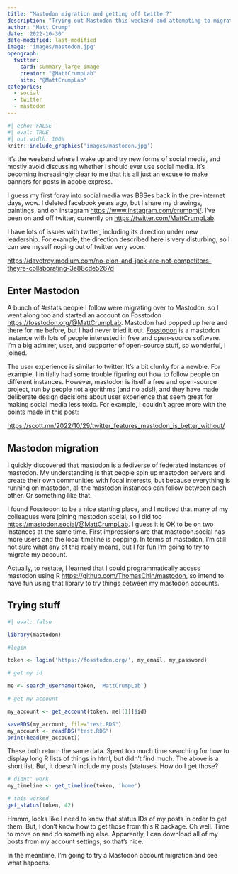 ```yaml
---
title: "Mastodon migration and getting off twitter?"
description: "Trying out Mastodon this weekend and attempting to migrate between instances using an R package."
author: "Matt Crump"
date: '2022-10-30'
date-modified: last-modified
image: 'images/mastodon.jpg'
opengraph:
  twitter:
    card: summary_large_image
    creator: "@MattCrumpLab"
    site: "@MattCrumpLab"
categories:
  - social
  - twitter
  - mastodon
---
```


```r
#| echo: FALSE
#| eval: TRUE
#| out.width: 100%
knitr::include_graphics('images/mastodon.jpg')
```

It's the weekend where I wake up and try new forms of social media, and mostly avoid discussing whether I should ever use social media. It's becoming increasingly clear to me that it's all just an excuse to make banners for posts in adobe express.

I guess my first foray into social media was BBSes back in the pre-internet days, wow. I deleted facebook years ago, but I share my drawings, paintings, and on instagram <https://www.instagram.com/crumpmj/>. I've been on and off twitter, currently on <https://twitter.com/MattCrumpLab>.

I have lots of issues with twitter, including its direction under new leadership. For example, the direction described here is very disturbing, so I can see myself noping out of twitter very soon.

<https://davetroy.medium.com/no-elon-and-jack-are-not-competitors-theyre-collaborating-3e88cde5267d>

## Enter Mastodon

A bunch of #rstats people I follow were migrating over to Mastodon, so I went along too and started an account on Fosstodon [https://fosstodon.org/\@MattCrumpLab](https://fosstodon.org/@MattCrumpLab){.uri}. Mastodon had popped up here and there for me before, but I had never tried it out. [Fosstodon](https://fosstodon.org/about/more) is a mastodon instance with lots of people interested in free and open-source software. I'm a big admirer, user, and supporter of open-source stuff, so wonderful, I joined.

The user experience is similar to twitter. It's a bit clunky for a newbie. For example, I initially had some trouble figuring out how to follow people on different instances. However, mastodon is itself a free and open-source project, run by people not algorithms (and no ads!), and they have made deliberate design decisions about user experience that seem great for making social media less toxic. For example, I couldn't agree more with the points made in this post:

<https://scott.mn/2022/10/29/twitter_features_mastodon_is_better_without/>

## Mastodon migration

I quickly discovered that mastodon is a fediverse of federated instances of mastodon. My understanding is that people spin up mastodon servers and create their own communities with focal interests, but because everything is running on mastodon, all the mastodon instances can follow between each other. Or something like that.

I found Fosstodon to be a nice starting place, and I noticed that many of my colleagues were joining mastodon.social, so I did too [https://mastodon.social/\@MattCrumpLab](https://mastodon.social/@MattCrumpLab){.uri}. I guess it is OK to be on two instances at the same time. First impressions are that mastodon.social has more users and the local timeline is popping. In terms of mastodon, I'm still not sure what any of this really means, but I for fun I'm going to try to migrate my account.

Actually, to restate, I learned that I could programmatically access mastodon using R <https://github.com/ThomasChln/mastodon>, so intend to have fun using that library to try things between my mastodon accounts.

## Trying stuff

```r
#| eval: false

library(mastodon)

#login

token <- login('https://fosstodon.org/', my_email, my_password)

# get my id

me <- search_username(token, 'MattCrumpLab')

# get my account

my_account <- get_account(token, me[[1]]$id)

saveRDS(my_account, file="test.RDS")
my_account <- readRDS("test.RDS")
print(head(my_account))
```

These both return the same data. Spent too much time searching for how to display long R lists of things in html, but didn't find much. The above is a short list. But, it doesn't include my posts (statuses. How do I get those?

```r
# didnt' work
my_timeline <- get_timeline(token, 'home')

# this worked
get_status(token, 42)
```

Hmmm, looks like I need to know that status IDs of my posts in order to get them. But, I don't know how to get those from this R package. Oh well. Time to move on and do something else. Apparently, I can download all of my posts from my account settings, so that's nice.

In the meantime, I'm going to try a Mastodon account migration and see what happens.
